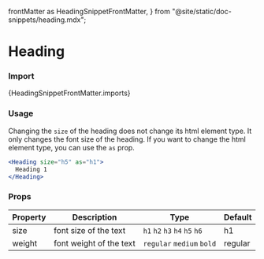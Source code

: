   frontMatter as HeadingSnippetFrontMatter,
} from "@site/static/doc-snippets/heading.mdx";

# Heading

### Import

<CodeBlock language="jsx">{HeadingSnippetFrontMatter.imports}</CodeBlock>

### Usage

<HeadingSnippet />

Changing the `size` of the heading does not change its html element type. It only changes the font size of the heading. If you want to change the html element type, you can use the `as` prop.

```jsx live
<Heading size="h5" as="h1">
  Heading 1
</Heading>
```

### Props

| Property | Description             | Type                          | Default |
| -------- | ----------------------- | ----------------------------- | ------- |
| size     | font size of the text   | `h1` `h2` `h3` `h4` `h5` `h6` | h1      |
| weight   | font weight of the text | `regular` `medium` `bold`     | regular |
